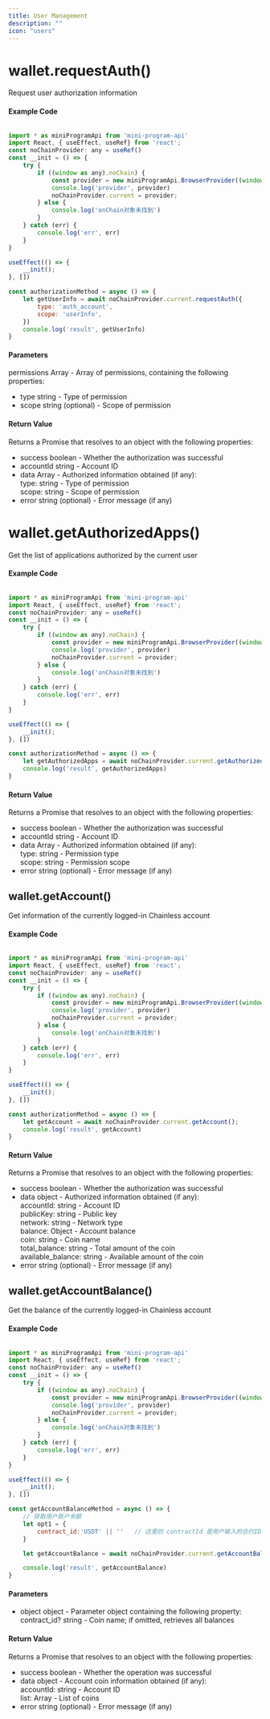 ```yaml
---
title: User Management
description: ""
icon: "users"
---
```


# wallet.requestAuth()
Request user authorization information

#### Example Code
```javascript

import * as miniProgramApi from 'mini-program-api'
import React, { useEffect, useRef} from 'react';
const noChainProvider: any = useRef()
const __init = () => {
    try {
        if ((window as any).noChain) {
            const provider = new miniProgramApi.BrowserProvider((window as any).noChain);
            console.log('provider', provider)
            noChainProvider.current = provider;
        } else {
            console.log('onChain对象未找到')
        }
    } catch (err) {
        console.log('err', err)
    }
}

useEffect(() => {
    __init();
}, [])

const authorizationMethod = async () => {
    let getUserInfo = await noChainProvider.current.requestAuth({
        type: 'auth_account',
        scope: 'userInfo',
    })
    console.log('result', getUserInfo)
}
```


#### Parameters  
permissions Array - Array of permissions, containing the following properties:  
- type string - Type of permission  
- scope string (optional) - Scope of permission  

#### Return Value  
Returns a Promise that resolves to an object with the following properties:  
- success boolean - Whether the authorization was successful  
- accountId string - Account ID  
- data Array - Authorized information obtained (if any):  
  type: string - Type of permission  
  scope: string - Scope of permission  
- error string (optional) - Error message (if any)


# wallet.getAuthorizedApps()
Get the list of applications authorized by the current user

#### Example Code
```javascript

import * as miniProgramApi from 'mini-program-api'
import React, { useEffect, useRef} from 'react';
const noChainProvider: any = useRef()
const __init = () => {
    try {
        if ((window as any).noChain) {
            const provider = new miniProgramApi.BrowserProvider((window as any).noChain);
            console.log('provider', provider)
            noChainProvider.current = provider;
        } else {
            console.log('onChain对象未找到')
        }
    } catch (err) {
        console.log('err', err)
    }
}

useEffect(() => {
    __init();
}, [])

const authorizationMethod = async () => {
    let getAuthorizedApps = await noChainProvider.current.getAuthorizedApps();
    console.log('result', getAuthorizedApps)
}
```

#### Return Value  
Returns a Promise that resolves to an object with the following properties:  
- success boolean - Whether the authorization was successful  
- accountId string - Account ID  
- data Array - Authorized information obtained (if any):  
  type: string - Permission type  
  scope: string - Permission scope  
- error string (optional) - Error message (if any)


## wallet.getAccount()
Get information of the currently logged-in Chainless account

#### Example Code
```javascript

import * as miniProgramApi from 'mini-program-api'
import React, { useEffect, useRef} from 'react';
const noChainProvider: any = useRef()
const __init = () => {
    try {
        if ((window as any).noChain) {
            const provider = new miniProgramApi.BrowserProvider((window as any).noChain);
            console.log('provider', provider)
            noChainProvider.current = provider;
        } else {
            console.log('onChain对象未找到')
        }
    } catch (err) {
        console.log('err', err)
    }
}

useEffect(() => {
    __init();
}, [])

const authorizationMethod = async () => {
    let getAccount = await noChainProvider.current.getAccount();
    console.log('result', getAccount)
}
```

#### Return Value  
Returns a Promise that resolves to an object with the following properties:  
- success boolean - Whether the authorization was successful  
- data object - Authorized information obtained (if any):  
  accountId: string - Account ID  
  publicKey: string - Public key  
  network: string - Network type  
  balance: Object - Account balance  
    coin: string - Coin name  
    total_balance: string - Total amount of the coin  
    available_balance: string - Available amount of the coin  
- error string (optional) - Error message (if any)


## wallet.getAccountBalance()
Get the balance of the currently logged-in Chainless account

#### Example Code
```javascript

import * as miniProgramApi from 'mini-program-api'
import React, { useEffect, useRef} from 'react';
const noChainProvider: any = useRef()
const __init = () => {
    try {
        if ((window as any).noChain) {
            const provider = new miniProgramApi.BrowserProvider((window as any).noChain);
            console.log('provider', provider)
            noChainProvider.current = provider;
        } else {
            console.log('onChain对象未找到')
        }
    } catch (err) {
        console.log('err', err)
    }
}

useEffect(() => {
    __init();
}, [])

const getAccountBalanceMethod = async () => {
    // 获取用户账户余额
    let opt1 = { 
        contract_id:'USDT' || ''   // 这里的 contractId 是用户输入的合约ID、、 可为空表示获取全部
    }

    let getAccountBalance = await noChainProvider.current.getAccountBalance(opt1)

    console.log('result', getAccountBalance)
}
```

#### Parameters  
- object object - Parameter object containing the following property:  
  contract_id? string - Coin name; if omitted, retrieves all balances

#### Return Value  
Returns a Promise that resolves to an object with the following properties:  
- success boolean - Whether the operation was successful  
- data object - Account coin information obtained (if any):  
  accountId: string - Account ID  
  list: Array - List of coins  
- error string (optional) - Error message (if any)